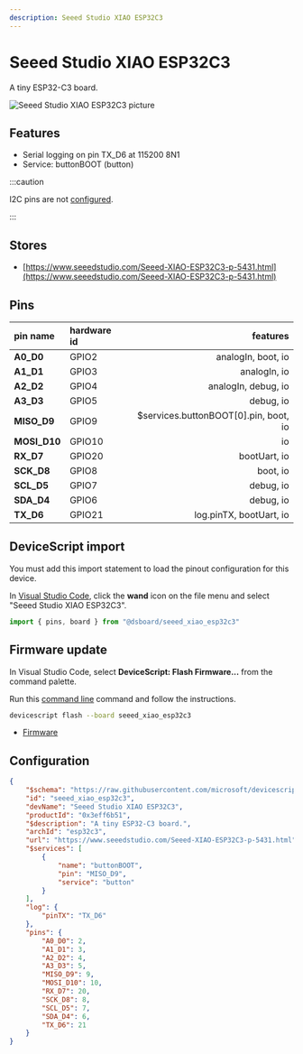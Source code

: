 ```yaml
---
description: Seeed Studio XIAO ESP32C3
---
```

# Seeed Studio XIAO ESP32C3


A tiny ESP32-C3 board.


![Seeed Studio XIAO ESP32C3 picture](https://microsoft.github.io/jacdac-docs/images/devices/seeed-studio/xiaoesp32c3v00.catalog.jpg)

## Features

-  Serial logging on pin TX_D6 at 115200 8N1
-  Service: buttonBOOT (button)

:::caution

I2C pins are not [configured](/developer/board-configuration).

:::


## Stores

-  [https://www.seeedstudio.com/Seeed-XIAO-ESP32C3-p-5431.html](https://www.seeedstudio.com/Seeed-XIAO-ESP32C3-p-5431.html)

## Pins

| pin name | hardware id | features |
|:---------|:------------|---------:|
| **A0_D0** |  GPIO2 |  analogIn,  boot,  io |
| **A1_D1** |  GPIO3 |  analogIn,  io |
| **A2_D2** |  GPIO4 |  analogIn,  debug,  io |
| **A3_D3** |  GPIO5 |  debug,  io |
| **MISO_D9** |  GPIO9 |  $services.buttonBOOT[0].pin,  boot,  io |
| **MOSI_D10** |  GPIO10 |  io |
| **RX_D7** |  GPIO20 |  bootUart,  io |
| **SCK_D8** |  GPIO8 |  boot,  io |
| **SCL_D5** |  GPIO7 |  debug,  io |
| **SDA_D4** |  GPIO6 |  debug,  io |
| **TX_D6** |  GPIO21 |  log.pinTX,  bootUart,  io |



## DeviceScript import


You must add this import statement to load 
the pinout configuration for this device.

In [Visual Studio Code](/getting-started/vscode),
click the **wand** icon on the file menu and 
select "Seeed Studio XIAO ESP32C3".

```ts
import { pins, board } from "@dsboard/seeed_xiao_esp32c3"
```

## Firmware update

In Visual Studio Code,
select **DeviceScript: Flash Firmware...** from the command palette.
        
Run this [command line](/api/cli) command and follow the instructions.

```bash
devicescript flash --board seeed_xiao_esp32c3
```


- [Firmware](https://github.com/microsoft/devicescript-esp32/releases/latest/download/devicescript-esp32c3-seeed_xiao_esp32c3-0x0.bin)

## Configuration

```json title="seeed_xiao_esp32c3.json"
{
    "$schema": "https://raw.githubusercontent.com/microsoft/devicescript-esp32/main/boards/esp32deviceconfig.schema.json",
    "id": "seeed_xiao_esp32c3",
    "devName": "Seeed Studio XIAO ESP32C3",
    "productId": "0x3eff6b51",
    "$description": "A tiny ESP32-C3 board.",
    "archId": "esp32c3",
    "url": "https://www.seeedstudio.com/Seeed-XIAO-ESP32C3-p-5431.html",
    "$services": [
        {
            "name": "buttonBOOT",
            "pin": "MISO_D9",
            "service": "button"
        }
    ],
    "log": {
        "pinTX": "TX_D6"
    },
    "pins": {
        "A0_D0": 2,
        "A1_D1": 3,
        "A2_D2": 4,
        "A3_D3": 5,
        "MISO_D9": 9,
        "MOSI_D10": 10,
        "RX_D7": 20,
        "SCK_D8": 8,
        "SCL_D5": 7,
        "SDA_D4": 6,
        "TX_D6": 21
    }
}
```
